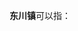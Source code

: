'''东川镇'''可以指：
{{PRC admin/disambig|61/10/25/112/000|62/01/04/101/000|63/22/21/103/000}}
{{disambig|cat=三字中国镇名消歧义}}